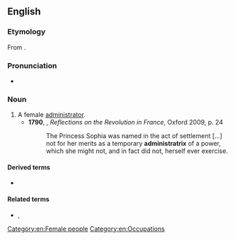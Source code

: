 ==English==

===Etymology===
From {{bor|en|NL.|administrātrīx}}.

===Pronunciation===
* {{IPA|en|/ædˌmɪnɪsˈtɹeɪˌtɹɪks/}}

===Noun===
{{en-noun|administratrices|administratrixes}}

# A female [[administrator]]. {{defdate|from 16th c.}}
#* '''1790''', {{w|Edmund Burke}}, ''Reflections on the Revolution in France'', Oxford 2009, p. 24
#*: The Princess Sophia was named in the act of settlement […] not for her merits as a temporary '''administratrix''' of a power, which she might not, and in fact did not, herself ever exercise.

====Derived terms====
* {{l|en|administratrixship}}

====Related terms====
* {{l|en|administer}}, {{l|en|administrative}}

[[Category:en:Female people]]
[[Category:en:Occupations]]